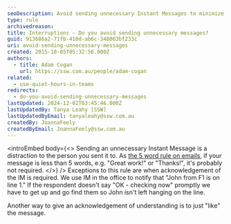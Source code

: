 ```yaml
---
seoDescription: Avoid sending unnecessary Instant Messages to minimize distractions and keep conversations focused.
type: rule
archivedreason:
title: Interruptions - Do you avoid sending unnecessary messages?
guid: 913686a2-71fb-410d-ab6c-348063bf233c
uri: avoid-sending-unnecessary-messages
created: 2015-10-05T05:32:56.000Z
authors:
  - title: Adam Cogan
    url: https://ssw.com.au/people/adam-cogan
related:
  - use-quiet-hours-in-teams
redirects:
  - do-you-avoid-sending-unnecessary-messages
lastUpdated: 2024-12-02T03:45:46.000Z
lastUpdatedBy: Tanya Leahy [SSW]
lastUpdatedByEmail: tanyaleahy@ssw.com.au
createdBy: JoannaFeely
createdByEmail: JoannaFeely@ssw.com.au
---
```


<introEmbed
  body={<>
Sending an unnecessary Instant Message is a distraction to the person you sent it to. As [the 5 word rule on emails](/do-you-avoid-sending-unnecessary-emails), if your message is less than 5 words, e.g. "Great work!" or "Thanks!", it's probably not required.
  </>}
/>
Exceptions to this rule are when acknowledgement of the IM is required. We use IM in the office to notify that "John from F1 is on line 1." If the respondent doesn't say "OK - checking now" promptly we have to get up and go find them so John isn't left hanging on the line.

Another way to give an acknowledgement of understanding is to just "like" the message.

